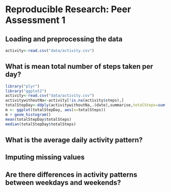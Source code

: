 # Reproducible Research: Peer Assessment 1


## Loading and preprocessing the data

```r
activity<-read.csv("data/activity.csv")

```


## What is mean total number of steps taken per day?
```r
library("plyr")
library("ggplot2")
activity<-read.csv("data/activity.csv")
activitywithoutNa<-activity[!is.na(activity$steps),]
totalStepDay<-ddply(activitywithoutNa,.(date),summarise,totalSteps=sum(steps))
m <- ggplot(totalStepDay, aes(x=totalSteps))
m + geom_histogram()
mean(totalStepDay$totalSteps)
median(totalStepDay$totalSteps)

```



## What is the average daily activity pattern?



## Imputing missing values



## Are there differences in activity patterns between weekdays and weekends?

